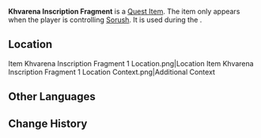 {{Item Infobox
|title       = Khvarena Inscription Fragment
|id          = 120279
|image       = Item Khvarena Inscription Fragment 1.png
|type        = Quest Items
|group       = Khvarena Inscription Fragments
|description = A fragment of a lost monument inscription. It is not known why this piece was lost.
|source1     = [[Tunigi Hollow]], [[Sumeru]]
}}
{{Main|Khvarena Inscription Fragment}}
'''Khvarena Inscription Fragment''' is a [[Quest Item]]. The item only appears when the player is controlling [[Sorush]]. It is used during the {{Quest|Monumental Study (Quest)}}.

==Location==
<gallery>
Item Khvarena Inscription Fragment 1 Location.png|Location
Item Khvarena Inscription Fragment 1 Location Context.png|Additional Context
</gallery>

==Other Languages==
{{Other Languages|Transclude=Khvarena Inscription Fragment}}

==Change History==
{{Change History|3.6}}